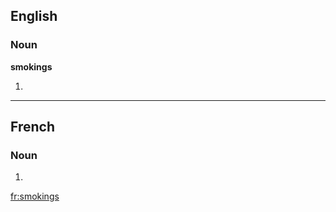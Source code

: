 ==English==

===Noun===
'''smokings'''

# {{plural of|[[smoking]]}}

----

==French==

===Noun===
{{infl|fr|plural}} {{m|p}}

# {{plural of|smoking|lang=French}}

[[fr:smokings]]